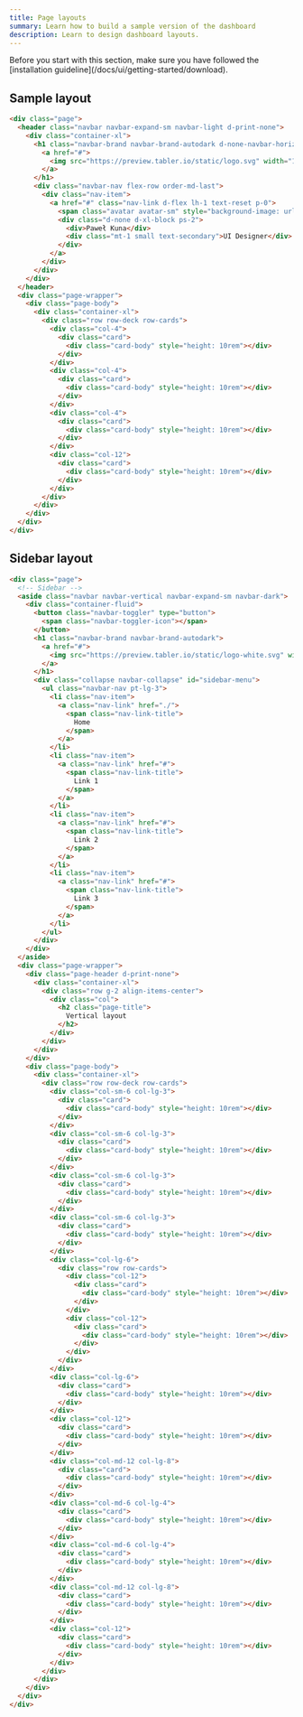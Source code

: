 ```yaml
---
title: Page layouts
summary: Learn how to build a sample version of the dashboard
description: Learn to design dashboard layouts.
---
```


<Callout>
   Before you start with this section, make sure you have followed the [installation guideline](/docs/ui/getting-started/download). 
</Callout>

## Sample layout

```html example fullpage resizable height="30rem"
<div class="page">
  <header class="navbar navbar-expand-sm navbar-light d-print-none">
    <div class="container-xl">
      <h1 class="navbar-brand navbar-brand-autodark d-none-navbar-horizontal pe-0 pe-md-3">
        <a href="#">
          <img src="https://preview.tabler.io/static/logo.svg" width="110" height="32" alt="Tabler" class="navbar-brand-image" />
        </a>
      </h1>
      <div class="navbar-nav flex-row order-md-last">
        <div class="nav-item">
          <a href="#" class="nav-link d-flex lh-1 text-reset p-0">
            <span class="avatar avatar-sm" style="background-image: url(/samples/avatars/002m.jpg)"></span>
            <div class="d-none d-xl-block ps-2">
              <div>Paweł Kuna</div>
              <div class="mt-1 small text-secondary">UI Designer</div>
            </div>
          </a>
        </div>
      </div>
    </div>
  </header>
  <div class="page-wrapper">
    <div class="page-body">
      <div class="container-xl">
        <div class="row row-deck row-cards">
          <div class="col-4">
            <div class="card">
              <div class="card-body" style="height: 10rem"></div>
            </div>
          </div>
          <div class="col-4">
            <div class="card">
              <div class="card-body" style="height: 10rem"></div>
            </div>
          </div>
          <div class="col-4">
            <div class="card">
              <div class="card-body" style="height: 10rem"></div>
            </div>
          </div>
          <div class="col-12">
            <div class="card">
              <div class="card-body" style="height: 10rem"></div>
            </div>
          </div>
        </div>
      </div>
    </div>
  </div>
</div>
```

## Sidebar layout

```html example fullpage resizable height="30rem"
<div class="page">
  <!-- Sidebar -->
  <aside class="navbar navbar-vertical navbar-expand-sm navbar-dark">
    <div class="container-fluid">
      <button class="navbar-toggler" type="button">
        <span class="navbar-toggler-icon"></span>
      </button>
      <h1 class="navbar-brand navbar-brand-autodark">
        <a href="#">
          <img src="https://preview.tabler.io/static/logo-white.svg" width="110" height="32" alt="Tabler" class="navbar-brand-image">
        </a>
      </h1>
      <div class="collapse navbar-collapse" id="sidebar-menu">
        <ul class="navbar-nav pt-lg-3">
          <li class="nav-item">
            <a class="nav-link" href="./">
              <span class="nav-link-title">
                Home
              </span>
            </a>
          </li>
          <li class="nav-item">
            <a class="nav-link" href="#">
              <span class="nav-link-title">
                Link 1
              </span>
            </a>
          </li>
          <li class="nav-item">
            <a class="nav-link" href="#">
              <span class="nav-link-title">
                Link 2
              </span>
            </a>
          </li>
          <li class="nav-item">
            <a class="nav-link" href="#">
              <span class="nav-link-title">
                Link 3
              </span>
            </a>
          </li>
        </ul>
      </div>
    </div>
  </aside>
  <div class="page-wrapper">
    <div class="page-header d-print-none">
      <div class="container-xl">
        <div class="row g-2 align-items-center">
          <div class="col">
            <h2 class="page-title">
              Vertical layout
            </h2>
          </div>
        </div>
      </div>
    </div>
    <div class="page-body">
      <div class="container-xl">
        <div class="row row-deck row-cards">
          <div class="col-sm-6 col-lg-3">
            <div class="card">
              <div class="card-body" style="height: 10rem"></div>
            </div>
          </div>
          <div class="col-sm-6 col-lg-3">
            <div class="card">
              <div class="card-body" style="height: 10rem"></div>
            </div>
          </div>
          <div class="col-sm-6 col-lg-3">
            <div class="card">
              <div class="card-body" style="height: 10rem"></div>
            </div>
          </div>
          <div class="col-sm-6 col-lg-3">
            <div class="card">
              <div class="card-body" style="height: 10rem"></div>
            </div>
          </div>
          <div class="col-lg-6">
            <div class="row row-cards">
              <div class="col-12">
                <div class="card">
                  <div class="card-body" style="height: 10rem"></div>
                </div>
              </div>
              <div class="col-12">
                <div class="card">
                  <div class="card-body" style="height: 10rem"></div>
                </div>
              </div>
            </div>
          </div>
          <div class="col-lg-6">
            <div class="card">
              <div class="card-body" style="height: 10rem"></div>
            </div>
          </div>
          <div class="col-12">
            <div class="card">
              <div class="card-body" style="height: 10rem"></div>
            </div>
          </div>
          <div class="col-md-12 col-lg-8">
            <div class="card">
              <div class="card-body" style="height: 10rem"></div>
            </div>
          </div>
          <div class="col-md-6 col-lg-4">
            <div class="card">
              <div class="card-body" style="height: 10rem"></div>
            </div>
          </div>
          <div class="col-md-6 col-lg-4">
            <div class="card">
              <div class="card-body" style="height: 10rem"></div>
            </div>
          </div>
          <div class="col-md-12 col-lg-8">
            <div class="card">
              <div class="card-body" style="height: 10rem"></div>
            </div>
          </div>
          <div class="col-12">
            <div class="card">
              <div class="card-body" style="height: 10rem"></div>
            </div>
          </div>
        </div>
      </div>
    </div>
  </div>
</div>
```